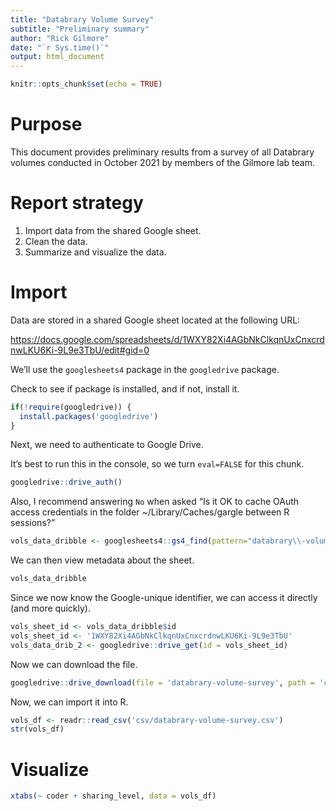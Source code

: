 ```yaml
---
title: "Databrary Volume Survey"
subtitle: "Preliminary summary"
author: "Rick Gilmore"
date: "`r Sys.time()`"
output: html_document
---
```


```r
knitr::opts_chunk$set(echo = TRUE)
```

# Purpose

This document provides preliminary results from a survey of all Databrary volumes conducted in October 2021 by members of the Gilmore lab team.

# Report strategy

1. Import data from the shared Google sheet.
2. Clean the data.
3. Summarize and visualize the data.

# Import

Data are stored in a shared Google sheet located at the following URL:

<https://docs.google.com/spreadsheets/d/1WXY82Xi4AGbNkClkqnUxCnxcrdnwLKU6Ki-9L9e3TbU/edit#gid=0>

We'll use the `googlesheets4` package in the `googledrive` package.

Check to see if package is installed, and if not, install it.

```r
if(!require(googledrive)) {
  install.packages('googledrive')
}
```

Next, we need to authenticate to Google Drive.

It's best to run this in the console, so we turn `eval=FALSE` for this chunk.

```r
googledrive::drive_auth()
```

Also, I recommend answering `No` when asked "Is it OK to cache OAuth access credentials in the folder ~/Library/Caches/gargle between R sessions?"

```r
vols_data_dribble <- googlesheets4::gs4_find(pattern="databrary\\-volume\\-survey")
```

We can then view metadata about the sheet.

```r
vols_data_dribble
```

Since we now know the Google-unique identifier, we can access it directly (and more quickly).

```r
vols_sheet_id <- vols_data_dribble$id
vols_sheet_id <- '1WXY82Xi4AGbNkClkqnUxCnxcrdnwLKU6Ki-9L9e3TbU'
vols_data_drib_2 <- googledrive::drive_get(id = vols_sheet_id)
```

Now we can download the file.

```r
googledrive::drive_download(file = 'databrary-volume-survey', path = 'csv/databrary-volume-survey', type = 'csv', overwrite = TRUE)
```
Now, we can import it into R.

```r
vols_df <- readr::read_csv('csv/databrary-volume-survey.csv')
str(vols_df)
```

# Visualize

```r
xtabs(~ coder + sharing_level, data = vols_df)
```

